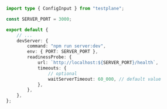 ```typescript title="testplane.config.ts"
import type { ConfigInput } from "testplane";

const SERVER_PORT = 3000;

export default {
    // ...
    devServer: {
        command: "npm run server:dev",
        env: { PORT: SERVER_PORT },
        readinessProbe: {
            url: `http://localhost:${SERVER_PORT}/health`,
            timeouts: {
                // optional
                waitServerTimeout: 60_000, // default value
            },
        },
    },
};
```
